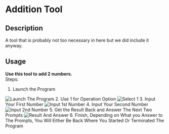 # Addition Tool
## Description
A tool that is probably not too necessary in here but we did include it anyway.
## Usage
**Use this tool to add 2 numbers.**\
Steps:
1. Launch the Program
<Image src="/public/Addition Pics/!On%20Launch.png" alt="Launch The Program" width={500} height={500} />
2. Use 1 for Operation Option
<Image src="/public/Addition%20Pics/!Select%201.png" alt="Select 1" width={500} height={500} />
3. Input Your First Number
<Image src="/public/Addition%20Pics/!First%20Number.png" alt="Input 1st Number" width={500} height={500} />
4. Input Your Second Number
<Image src="/public/Addition%20Pics/!Second%20Number.png" alt="Input 2nd Number" width={500} height={500} />
5. Get the Result Back and Answer The Next Two Prompts
<Image src="/public/Addition%20Pics/!Final%20Prompts.png" alt="Result And Answer" width={500} height={500} />
6. Finish, Depending on What you Answer to The Prompts, You Will Either Be Back Where You Started Or Terminated The Program
